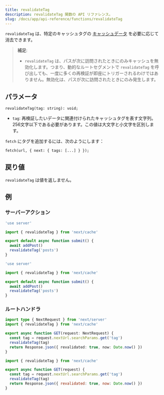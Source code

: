 ```yaml
---
title: revalidateTag
description: revalidateTag 関数の API リファレンス。
slug: /docs/app/api-reference/functions/revalidateTag
---
```


`revalidateTag` は、特定のキャッシュタグの [キャッシュデータ](/docs/app/deep-dive/caching) を必要に応じて消去できます。

> **補足**:
>
> - `revalidateTag` は、パスが次に訪問されたときにのみキャッシュを無効化します。つまり、動的なルートセグメントで `revalidateTag` を呼び出しても、一度に多くの再検証が即座にトリガーされるわけではありません。無効化は、パスが次に訪問されたときにのみ発生します。

## パラメータ

```tsx
revalidateTag(tag: string): void;
```

- `tag`: 再検証したいデータに関連付けられたキャッシュタグを表す文字列。256文字以下である必要があります。この値は大文字と小文字を区別します。

`fetch` にタグを追加するには、次のようにします：

```tsx
fetch(url, { next: { tags: [...] } });
```

## 戻り値

`revalidateTag` は値を返しません。

## 例

### サーバーアクション

```ts filename="app/actions.ts" switcher
'use server'

import { revalidateTag } from 'next/cache'

export default async function submit() {
  await addPost()
  revalidateTag('posts')
}
```

```js filename="app/actions.js" switcher
'use server'

import { revalidateTag } from 'next/cache'

export default async function submit() {
  await addPost()
  revalidateTag('posts')
}
```

### ルートハンドラ

```ts filename="app/api/revalidate/route.ts" switcher
import type { NextRequest } from 'next/server'
import { revalidateTag } from 'next/cache'

export async function GET(request: NextRequest) {
  const tag = request.nextUrl.searchParams.get('tag')
  revalidateTag(tag)
  return Response.json({ revalidated: true, now: Date.now() })
}
```

```js filename="app/api/revalidate/route.js" switcher
import { revalidateTag } from 'next/cache'

export async function GET(request) {
  const tag = request.nextUrl.searchParams.get('tag')
  revalidateTag(tag)
  return Response.json({ revalidated: true, now: Date.now() })
}
```

